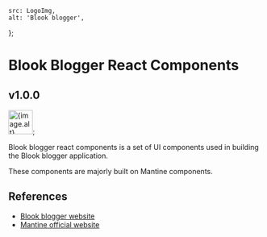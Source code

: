 
<Meta title="Blook blogger/Introduction"/>

<style>
	{`
    .subheading {
      --mediumdark: '#999999';
      font-weight: 900;
      font-size: 13px;
      color: #999;
      letter-spacing: 6px;
      line-height: 24px;
      text-transform: uppercase;
      margin-bottom: 12px;
      margin-top: 40px;
    }

            .link-list {
              display: grid;
              grid-template-columns: 1fr;
              grid-template-rows: 1fr 1fr;
              row-gap: 10px;
            }

            @media (min-width: 620px) {
              .link-list {
                row-gap: 20px;
                column-gap: 20px;
                grid-template-columns: 1fr 1fr;
              }
            }

            @media all and (-ms-high-contrast:none) {
            .link-list {
                display: -ms-grid;
                -ms-grid-columns: 1fr 1fr;
                -ms-grid-rows: 1fr 1fr;
              }
            }

            .link-item {
              display: block;
              padding: 20px 30px 20px 15px;
              border: 1px solid #00000010;
              border-radius: 5px;
              transition: background 150ms ease-out, border 150ms ease-out, transform 150ms ease-out;
              color: #333333;
              display: flex;
              align-items: flex-start;
            }

            .link-item:hover {
              border-color: #1EA7FD50;
              transform: translate3d(0, -3px, 0);
              box-shadow: rgba(0, 0, 0, 0.08) 0 3px 10px 0;
            }

            .link-item:active {
              border-color: #1EA7FD;
              transform: translate3d(0, 0, 0);
            }

            .link-item strong {
              font-weight: 700;
              display: block;
              margin-bottom: 2px;
            }

            .link-item img {
              height: 40px;
              width: 40px;
              margin-right: 15px;
              flex: none;
            }

            .link-item span {
              font-size: 14px;
              line-height: 20px;
            }

            .tip {
              display: inline-block;
              border-radius: 1em;
              font-size: 11px;
              line-height: 12px;
              font-weight: 700;
              background: #E7FDD8;
              color: #66BF3C;
              padding: 4px 12px;
              margin-right: 10px;
              vertical-align: top;
            }

            .tip-wrapper {
              font-size: 13px;
              line-height: 20px;
              margin-top: 40px;
              margin-bottom: 40px;
            }

            .tip-wrapper code {
              font-size: 12px;
              display: inline-block;
            }
`}
</style>

	src: LogoImg,
	alt: 'Blook blogger',
};

# Blook Blogger React Components
## v1.0.0
<img src={image.src} alt={image.alt} width="48" height={48}/>;

<p>Blook blogger react components is a set of UI components used in building the Blook blogger application.</p>
<p>These components are majorly built on Mantine components.</p>

## References
<ul>
	<li><a href="https://blook-blogger.netlify.app/" target="_blank" rel="noreferrer">Blook blogger website</a></li>
	<li><a href="https://mantine.dev/" target="_blank" rel="noreferrer">Mantine official website</a></li>
</ul>
